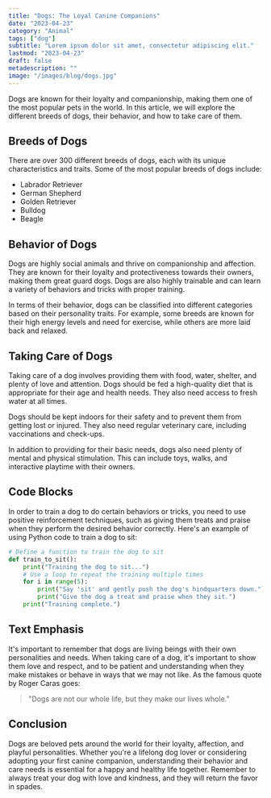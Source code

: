 ```yaml
---
title: "Dogs: The Loyal Canine Companions"
date: "2023-04-23"
category: "Animal"
tags: ["dog"]
subtitle: "Lorem ipsum dolor sit amet, consectetur adipiscing elit."
lastmod: "2023-04-23"
draft: false
metadescription: ""
image: "/images/blog/dogs.jpg"
---
```


Dogs are known for their loyalty and companionship, making them one of the most popular pets in the world. In this article, we will explore the different breeds of dogs, their behavior, and how to take care of them.

## Breeds of Dogs

There are over 300 different breeds of dogs, each with its unique characteristics and traits. Some of the most popular breeds of dogs include:

- Labrador Retriever
- German Shepherd
- Golden Retriever
- Bulldog
- Beagle

## Behavior of Dogs

Dogs are highly social animals and thrive on companionship and affection. They are known for their loyalty and protectiveness towards their owners, making them great guard dogs. Dogs are also highly trainable and can learn a variety of behaviors and tricks with proper training.

In terms of their behavior, dogs can be classified into different categories based on their personality traits. For example, some breeds are known for their high energy levels and need for exercise, while others are more laid back and relaxed.

## Taking Care of Dogs

Taking care of a dog involves providing them with food, water, shelter, and plenty of love and attention. Dogs should be fed a high-quality diet that is appropriate for their age and health needs. They also need access to fresh water at all times.

Dogs should be kept indoors for their safety and to prevent them from getting lost or injured. They also need regular veterinary care, including vaccinations and check-ups.

In addition to providing for their basic needs, dogs also need plenty of mental and physical stimulation. This can include toys, walks, and interactive playtime with their owners.

## Code Blocks

In order to train a dog to do certain behaviors or tricks, you need to use positive reinforcement techniques, such as giving them treats and praise when they perform the desired behavior correctly. Here's an example of using Python code to train a dog to sit:

```python
# Define a function to train the dog to sit
def train_to_sit():
    print("Training the dog to sit...")
    # Use a loop to repeat the training multiple times
    for i in range(5):
        print("Say 'sit' and gently push the dog's hindquarters down.")
        print("Give the dog a treat and praise when they sit.")
    print("Training complete.")
```

## Text Emphasis

It's important to remember that dogs are living beings with their own personalities and needs. When taking care of a dog, it's important to show them love and respect, and to be patient and understanding when they make mistakes or behave in ways that we may not like. As the famous quote by Roger Caras goes:

> "Dogs are not our whole life, but they make our lives whole."

## Conclusion

Dogs are beloved pets around the world for their loyalty, affection, and playful personalities. Whether you're a lifelong dog lover or considering adopting your first canine companion, understanding their behavior and care needs is essential for a happy and healthy life together. Remember to always treat your dog with love and kindness, and they will return the favor in spades.
